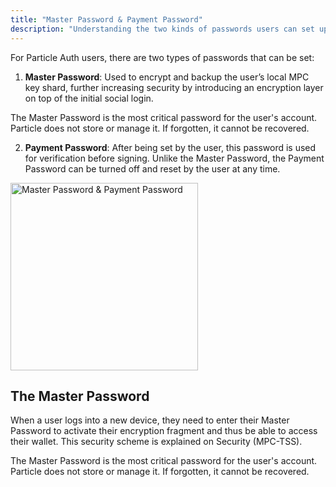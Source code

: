 ```yaml
---
title: "Master Password & Payment Password"
description: "Understanding the two kinds of passwords users can set up within Particle Auth."
---
```


For Particle Auth users, there are two types of passwords that can be set:

1. **Master Password**: Used to encrypt and backup the user’s local MPC key shard, further increasing security by introducing an encryption layer on top of the initial social login. 
<Warning>
The Master Password is the most critical password for the user's account. Particle does not store or manage it. If forgotten, it cannot be recovered.
</Warning>


2. **Payment Password**: After being set by the user, this password is used for verification before signing. Unlike the Master Password, the Payment Password can be turned off and reset by the user at any time.

<Frame>
<img src="/guides/configuration/images/password.png" alt="Master Password & Payment Password" width="300" />
</Frame>

## The Master Password

When a user logs into a new device, they need to enter their Master Password to activate their encryption fragment and thus be able to access their wallet. This security scheme is explained on Security (MPC-TSS).

<Warning>
The Master Password is the most critical password for the user's account. Particle does not store or manage it. If forgotten, it cannot be recovered.
</Warning>
